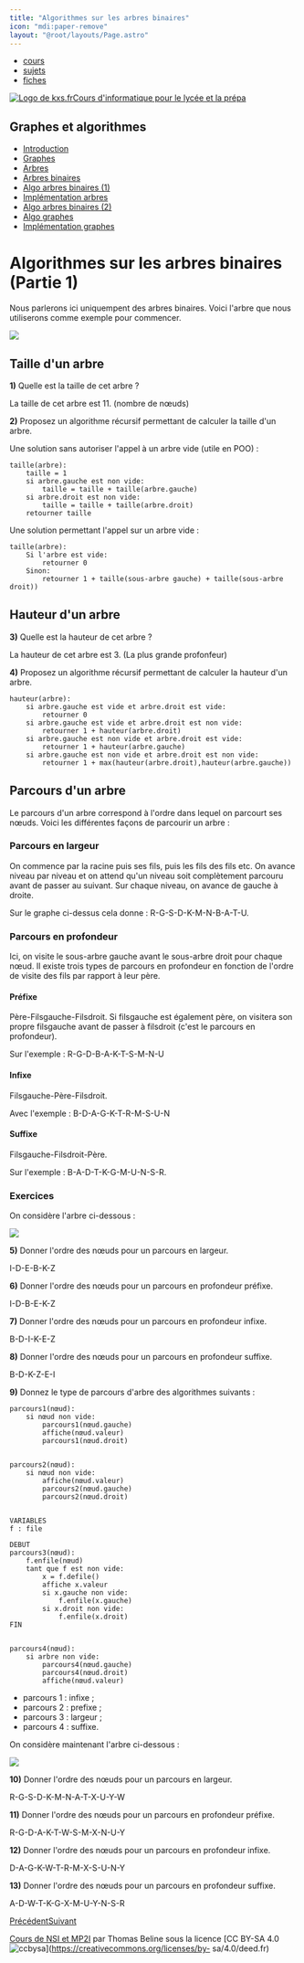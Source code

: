 ```yaml
---
title: "Algorithmes sur les arbres binaires"
icon: "mdi:paper-remove"
layout: "@root/layouts/Page.astro"
---
```


  * [cours](https://kxs.fr/cours/)
  * [sujets](https://kxs.fr/sujets/)
  * [fiches](https://kxs.fr/fiches/)

[![Logo de kxs.fr](/img/logo.svg)](https://kxs.fr/)[Cours d'informatique pour
le lycée et la prépa](https://kxs.fr/cours/)

## Graphes et algorithmes

  * [Introduction](.)
  * [Graphes](graphes)
  * [Arbres](arbres)
  * [Arbres binaires](arbres-binaires)
  * [Algo arbres binaires (1)](algo-arbres-binaires-1)
  * [Implémentation arbres](implementation-arbres)
  * [Algo arbres binaires (2)](algo-arbres-binaires-2)
  * [Algo graphes](algo-graphes)
  * [Implémentation graphes](implementation-graphes)

# Algorithmes sur les arbres binaires (Partie 1)

Nous parlerons ici uniquempent des arbres binaires. Voici l'arbre que nous
utiliserons comme exemple pour commencer.

![](img/arbre-binaire.svg)

## Taille d'un arbre

**1)** Quelle est la taille de cet arbre ?

La taille de cet arbre est 11. (nombre de nœuds)

**2)** Proposez un algorithme récursif permettant de calculer la taille d'un
arbre.

Une solution sans autoriser l'appel à un arbre vide (utile en POO) :

    
    
    taille(arbre):
        taille = 1
        si arbre.gauche est non vide:
            taille = taille + taille(arbre.gauche)
        si arbre.droit est non vide:
            taille = taille + taille(arbre.droit)
        retourner taille

Une solution permettant l'appel sur un arbre vide :

    
    
    taille(arbre):
        Si l'arbre est vide:
            retourner 0
        Sinon:
            retourner 1 + taille(sous-arbre gauche) + taille(sous-arbre droit))

## Hauteur d'un arbre

**3)** Quelle est la hauteur de cet arbre ?

La hauteur de cet arbre est 3. (La plus grande profonfeur)

**4)** Proposez un algorithme récursif permettant de calculer la hauteur d'un
arbre.

    
    
    hauteur(arbre):
        si arbre.gauche est vide et arbre.droit est vide:
            retourner 0
        si arbre.gauche est vide et arbre.droit est non vide:
            retourner 1 + hauteur(arbre.droit)
        si arbre.gauche est non vide et arbre.droit est vide:
            retourner 1 + hauteur(arbre.gauche)
        si arbre.gauche est non vide et arbre.droit est non vide:
            retourner 1 + max(hauteur(arbre.droit),hauteur(arbre.gauche))

## Parcours d'un arbre

Le parcours d'un arbre correspond à l'ordre dans lequel on parcourt ses nœuds.
Voici les différentes façons de parcourir un arbre :

### Parcours en largeur

On commence par la racine puis ses fils, puis les fils des fils etc. On avance
niveau par niveau et on attend qu'un niveau soit complètement parcouru avant
de passer au suivant. Sur chaque niveau, on avance de gauche à droite.

Sur le graphe ci-dessus cela donne : R-G-S-D-K-M-N-B-A-T-U.

### Parcours en profondeur

Ici, on visite le sous-arbre gauche avant le sous-arbre droit pour chaque
nœud. Il existe trois types de parcours en profondeur en fonction de l'ordre
de visite des fils par rapport à leur père.

#### Préfixe

Père-Filsgauche-Filsdroit. Si filsgauche est également père, on visitera son
propre filsgauche avant de passer à filsdroit (c'est le parcours en
profondeur).

Sur l'exemple : R-G-D-B-A-K-T-S-M-N-U

#### Infixe

Filsgauche-Père-Filsdroit.

Avec l'exemple : B-D-A-G-K-T-R-M-S-U-N

#### Suffixe

Filsgauche-Filsdroit-Père.

Sur l'exemple : B-A-D-T-K-G-M-U-N-S-R.

### Exercices

On considère l'arbre ci-dessous :

![](img/arbre-binaire-2.svg)

**5)** Donner l'ordre des nœuds pour un parcours en largeur.

I-D-E-B-K-Z

**6)** Donner l'ordre des nœuds pour un parcours en profondeur préfixe.

I-D-B-E-K-Z

**7)** Donner l'ordre des nœuds pour un parcours en profondeur infixe.

B-D-I-K-E-Z

**8)** Donner l'ordre des nœuds pour un parcours en profondeur suffixe.

B-D-K-Z-E-I

**9)** Donnez le type de parcours d'arbre des algorithmes suivants :

    
    
    parcours1(nœud):
        si nœud non vide:
            parcours1(nœud.gauche)
            affiche(nœud.valeur)
            parcours1(nœud.droit)
    
    
    parcours2(nœud):
        si nœud non vide:
            affiche(nœud.valeur)
            parcours2(nœud.gauche)
            parcours2(nœud.droit)
    
    
    VARIABLES
    f : file
    
    DEBUT
    parcours3(nœud):
        f.enfile(nœud)
        tant que f est non vide:
            x = f.defile()
            affiche x.valeur
            si x.gauche non vide:
                f.enfile(x.gauche)
            si x.droit non vide:
                f.enfile(x.droit)
    FIN
    
    
    parcours4(nœud):
        si arbre non vide:
            parcours4(nœud.gauche)
            parcours4(nœud.droit)
            affiche(nœud.valeur)

  * parcours 1 : infixe ;
  * parcours 2 : prefixe ;
  * parcours 3 : largeur ;
  * parcours 4 : suffixe.

On considère maintenant l'arbre ci-dessous :

![](img/arbre-binaire-3.svg)

**10)** Donner l'ordre des nœuds pour un parcours en largeur.

R-G-S-D-K-M-N-A-T-X-U-Y-W

**11)** Donner l'ordre des nœuds pour un parcours en profondeur préfixe.

R-G-D-A-K-T-W-S-M-X-N-U-Y

**12)** Donner l'ordre des nœuds pour un parcours en profondeur infixe.

D-A-G-K-W-T-R-M-X-S-U-N-Y

**13)** Donner l'ordre des nœuds pour un parcours en profondeur suffixe.

A-D-W-T-K-G-X-M-U-Y-N-S-R

[Précédent](arbres-binaires)[Suivant](implementation-arbres)

[Cours de NSI et MP2I](https://kxs.fr/cours/) par Thomas Beline sous la
licence [CC BY-SA 4.0
![ccbysa](/img/ccbysa.svg)](https://creativecommons.org/licenses/by-
sa/4.0/deed.fr)

